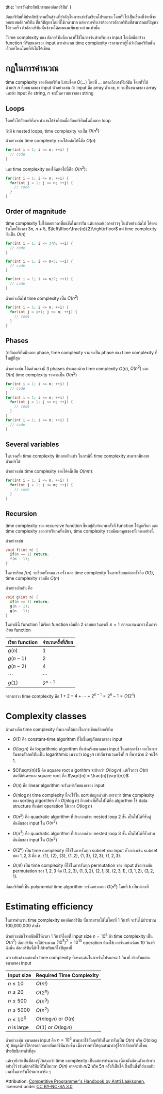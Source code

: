 
  title: 'การวัดประสิทธิภาพของอัลกอริทึม'
}


อัลกอริทึมที่มีประสิทธิภาพเป็นส่วนที่สำคัญในการแข่งขันเขียนโปรแกรม โดยทั่วไปเป็นเรื่องที่ง่ายที่จะออกแบบอัลกอริทึม ที่แก้ปัญหาโดยที่ใช้เวลามาก แต่ความจริงเราต้องการอัลกอริทึมที่สามารถแก้ปัญหาได้รวดเร็ว ถ้าอัลกอริทึมนั้นช้าจะได้คะแนนเพียงบางส่วนเท่านั้น

Time complexity ของ อัลกอริทึมคือเวลาที่ใช้ในการรันสำหรับบาง input ไอเดียคือสร้าง function ที่รับขนาดของ input การคำนวณ time complexity เราสามารถรู้ได้ว่าอัลกอริทึมนั้นเร็วแค่ไหนโดยที่ยังไม่ได้เขียน

# กฏในการคำนวณ

time complexity ของอัลกอริทึม นิยามโดย $O(...)$ โดยที่ $...$ แสดงถึงบางฟังก์ชัน โดยทั่วไป ตัวแปร $n$ คือขนาดของ input ตัวอย่างเช่น ถ้า input คือ array ตัวเลข, $n$ จะเป็นขนาดของ array และถ้า input คือ string, $n$ จะเป็นความยาวของ string

## Loops

โดยทั่วไปอัลกอริทึมจะทำงานได้ช้าก็ต่อเมื่ออัลกอริทึมนั้นมีหลาย loop

ถ้ามี $k$ nested loops, time complexity จะเป็น $O(n^k)$

ตัวอย่างเช่น time complexity ของโด้ดต่อไปนี้คือ $O(n)$:

```cpp
for(int i = 1; i <= n; ++i) {
  // code
}
```

และ time complexity ของโค้ดต่อไปนี้คือ $O(n^2)$:

```cpp
for(int i = 1; i <= n; ++i) {
  for(int j = 1; j <= n; ++j) {
    // code
  }
}
```

## Order of magnitude

time complexity ไม่ได้บอกเวลาที่แน่ชัดในการรัน แต่บอกแค่เวลาคร่าวๆ ในตัวอย่างถัดไป โค้ดจะรันโดยใช้เวลา $3n$, $n+5$, $\left\lfloor\frac{n}{2}\right\rfloor$ แต่ time complexity ยังเป็น $O(n)$

```cpp
for(int i = 1; i <= 3*n; ++i) {
  // code
}
```

```cpp
for(int i = 1; i <= n+5; ++i) {
  // code
}
```

```cpp
for(int i = 1; i <= n/2; ++i) {
  // code
}
```

ตัวอย่างถัดไป time complexity เป็น $O(n^2)$

```cpp
for(int i = 1; i <= n; ++i) {
  for(int j = i+1; j <= n; ++j) {
    // code
  }
}
```

## Phases

ถ้าอัลกอริทึมมีหลาย phase, time complexity รวมจะเป็น phase ของ time complexity ที่ใหญ่ที่สุด

ตัวอย่างเช่น โค้ดด้านล่างมี 3 phases ประกอบด้วย time complexity $O(n)$, $O(n^2)$ และ $O(n)$ time complexity รวมจะเป็น $O(n^2)$

```cpp
for(int i = 1; i <= n; ++i) {
  // code
}
for(int i = 1; i <= n; ++i) {
  for(int j = 1; j <= n; ++j) {
    // code
  }
}
for(int i = 1; i <= n; ++i) {
  // code
}
```

## Several variables

ในบางครั้ง time complexity มีหลายตัวแปร ในกรณีนี้ time complexity สามารถมีหลายตัวแปรได้

ตัวอย่างเช่น time complexity ของโค้ดนี้เป็น $O(nm)$:

```cpp
for(int i = 1; i <= n; ++i) {
  for(int j = 1; j <= m; ++j) {
    // code
  }
}
```

## Recursion

time complexity ของ recursive function ขึ้นอยู่กับจำนวนครั้งที่ function ได้ถูกเรียก และ time complexity ของการเรียกครั้งเดียว, time complexity รวมคือผลคูณของทั้งสองอย่างนี้

ตัวอย่างเช่น

```cpp
void f(int n) {
  if(n == 1) return;
  f(n - 1);
}
```

ในการเรียก $f(n)$ จะเรียกทั้งหมด $n$ ครั้ง และ time complexity ในการเรียกแต่ละครั้งคือ $O(1)$, time complexity รวมคือ $O(n)$

ตัวอย่างอีกอัน คือ

```cpp
void g(int n) {
  if(n == 1) return;
  g(n - 1);
  g(n - 1);
}
```

ในกรณีนี้ function ได้เรียก function เดิมอีก 2 รอบยกเว้นกรณี $n = 1$ เราจะแสดงตารางในการเรียก function

| เรียก function | จำนวนครั้งที่เรียก |
| -------------- | ------------------ |
| $g(n)$         | 1                  |
| $g(n-1)$       | 2                  |
| $g(n-2)$       | 4                  |
| $\cdots$       | $\cdots$           |
| $g(1)$         | $2^{n-1}$          |

จากตาราง time complexity คือ $1+2+4+\cdots+2^{n-1} = 2^n-1 = O(2^n)$

# Complexity classes

ด้านล่างคือ time complexity ที่พบเจอได้บ่อยในการเขียนอัลกอริทึม

- $O(1)$ คือ constant-time algorithm ที่ไม่ขึ้นอยู่กับขนาดของ input

- $O(\log n)$ คือ logarithmic algorithm ที่แบ่งครึ่งขนาดของ input ในแต่ละครั้ง เวลาในการรันของอัลกอริทึมเป็น logarithmic เพราะว่า $log_2 n$ เท่ากับจำนวนครั้งที่ $n$ ที่หารด้วย 2 จนได้ 1.

- $O(\sqrt{n})$ คือ square root algorithm จะช้ากว่า $O(\log n)$ แต่เร็วกว่า $O(n)$ สมบัติพิเศษของ square root คือ $\sqrt{n} = \frac{n}{\sqrt{n}}$

- $O(n)$ คือ linear algorithm จะรันเท่ากับขนาดของ input

- $O(n \log n)$ time complexity นี้จะใช้ใน sort ข้อมูลนำเข้า เพราะว่า time complexity ของ sorting algorithm คือ $O(n \log n)$ อีกอย่างที่เป็นไปได้คือ algorthm ใช้ data structure ที่แต่ละ operation ใช้เวลา $O(\log n)$

- $O(n^2)$ คือ quadratic algorithm ที่ประกอบด้วย nested loop 2 ชั้น เป็นไปได้ที่รับคู่อันดับของ input ใน $O(n^2)$

- $O(n^3)$ คือ quadratic algorithm ที่ประกอบด้วย nested loop 3 ชั้น เป็นไปได้ที่รับสามอันดับของ input ใน $O(n^3)$

- $O(2^n)$ เป็น time complexity ที่ใช้ในการรันทุก subset ของ input ตัวอย่างเช่น subset ของ ${1, 2, 3}$ คือ $\emptyset$, $\{1\}$, $\{2\}$, $\{3\}$, $\{1,2\}$, $\{1,3\}$, $\{2,3\}$, $\{1,2,3\}$.

- $O(n!)$ เป็น time complexity ที่ใช้ในการรันทุก permutation ของ input ตัวอย่างเช่น permutation ของ ${1, 2, 3}$ คือ $(1,2,3)$, $(1,3,2)$, $(2,1,3)$, $(2,3,1)$, $(3,1,2)$, $(3,2,1)$.

อัลกอริทึมที่เป็น polynomial time algorithm จะรันอย่างมาก $O(n^k)$ โดยที่ $k$ เป็นค่าคงที่

# Estimating efficiency

ในการคำนวน time complexity ของอัลกอริทึม นั้นสามารถใช้ได้โดยที่ 1 วินาที จะรันได้ประมาณ 100,000,000 คำสั่ง

ตัวอย่างเช่นโจทย์ข้อนี้ให้เวลา 1 วินาทีโดยที่ input size $n = 10^5$ ถ้า time complexity เป็น $O(n^2)$ อัลกอริทึม จะใช้ประมาณ​ $(10^5)^2 = 10^{10}$ operation ต้องใช้เวลารันอย่างน้อย 10 วินาทีดังนั้น อัลกอริทึมนี้ช้าไปสำหรับแก้ไขปัญหานี้

ตารางข้างล่างแสดงถึง time complexity ที่เหมาะสมในการรันโปรแกรม 1 วินาที สำหรับแต่ละขนาดของ input

| Input size   | Required Time Complexity |
| ------------ | ------------------------ |
| $n \le 10$   | $O(n!)$                  |
| $n \le 20$   | $O(2^n)$                 |
| $n \le 500$  | $O(n^3)$                 |
| $n \le 5000$ | $O(n^2)$                 |
| $n \le 10^6$ | $O(n \log n)$ or $O(n)$  |
| $n$ is large | $O(1)$ or $O(\log n)$    |

ตัวอย่างเช่น ขนาดของ input คือ $n = 10^5$ สามารถใช้อัลกอริทึมในการรันเป็น $O(n)$ หรือ $O(n \log n)$ ข้อมูลนี้ทำให้การออกแบบอัลกอริทึมง่ายขึ้น เนื่องจากทำให้คุณสามารถรู้ได้ว่าอัลกอริทึมไหนประสิทธิภาพต่ำที่สุด

แต่เรายังจำเป็นที่ต้องรุ้ไว้เสมอว่า time complexity เป็นแค่การประมาณ เนื่องมันซ่อนตัวแปรบางอย่างไว้ เช่นอัลกอริทึมที่รันในเวลา $O(n)$ อาจจะทำ $n/2$ หรือ $5n$ ครั้งก็เป็นได้ ซึ่งเป็นสิ่งที่ส่งผลกับเวลาในการรันโปรแกรมจริง ๆ

Attribution: [Competitive Programmer's Handbook by Antti Laaksonen](https://github.com/pllk/cphb/), licensed under [CC BY-NC-SA 3.0](https://creativecommons.org/licenses/by-nc-sa/3.0/)
